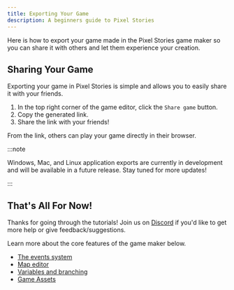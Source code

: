 ```yaml
---
title: Exporting Your Game
description: A beginners guide to Pixel Stories
---
```



Here is how to export your game made in the Pixel Stories game maker so you can share it with others and let them experience your creation.

## Sharing Your Game

Exporting your game in Pixel Stories is simple and allows you to easily share it with your friends.

<Steps>

1. In the top right corner of the game editor, click the `Share game` button.
2. Copy the generated link.
3. Share the link with your friends!

</Steps>

From the link, others can play your game directly in their browser.

:::note

Windows, Mac, and Linux application exports are currently in development and will be available in a future release. Stay tuned for more updates!

:::

## That's All For Now!

Thanks for going through the tutorials! Join us on [Discord](https://discord.gg/XN9EaUh26g) if you'd like to get more help or give feedback/suggestions.

Learn more about the core features of the game maker below.

- [The events system](/features/events-system)
- [Map editor](/features/map-editor)
- [Variables and branching](/features/variables-and-branching)
- [Game Assets](/features/game-assets)
